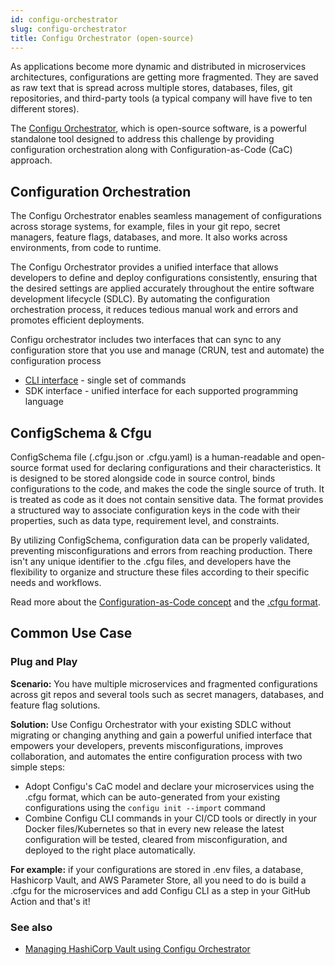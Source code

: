 ```yaml
---
id: configu-orchestrator
slug: configu-orchestrator
title: Configu Orchestrator (open-source)
---
```


As applications become more dynamic and distributed in microservices architectures, configurations are getting more fragmented.
They are saved as raw text that is spread across multiple stores, databases, files, git repositories, and third-party tools (a typical company will have five to ten different stores).

The [Configu Orchestrator](https://github.com/configu/configu), which is open-source software, is a powerful standalone tool designed to address this challenge by providing configuration orchestration along with Configuration-as-Code (CaC) approach.

## Configuration Orchestration

The Configu Orchestrator enables seamless management of configurations across storage systems, for example, files in your git repo, secret managers, feature flags, databases, and more.
It also works across environments, from code to runtime.

The Configu Orchestrator provides a unified interface that allows developers to define and deploy configurations consistently, ensuring that the desired settings are applied accurately throughout the entire software development lifecycle (SDLC).
By automating the configuration orchestration process, it reduces tedious manual work and errors and promotes efficient deployments.

Configu orchestrator includes two interfaces that can sync to any configuration store that you use and manage (CRUN, test and automate) the configuration process

- [CLI interface](/cli-overview) - single set of commands
- SDK interface - unified interface for each supported programming language

## ConfigSchema & Cfgu

ConfigSchema file (.cfgu.json or .cfgu.yaml) is a human-readable and open-source format used for declaring configurations and their characteristics.
It is designed to be stored alongside code in source control, binds configurations to the code, and makes the code the single source of truth.
It is treated as code as it does not contain sensitive data.
The format provides a structured way to associate configuration keys in the code with their properties, such as data type, requirement level, and constraints.

By utilizing ConfigSchema, configuration data can be properly validated, preventing misconfigurations and errors
from reaching production. There isn't any unique identifier to the .cfgu files, and developers have the flexibility to organize and structure these files according to
their specific needs and workflows.

Read more about the [Configuration-as-Code concept](/configuration-as-code) and the [.cfgu format](/config-schema).

## Common Use Case

### Plug and Play

**Scenario:** You have multiple microservices and fragmented configurations across git repos and several tools such as secret managers, databases, and feature flag solutions.

**Solution:** Use Configu Orchestrator with your existing SDLC without migrating or changing anything and gain a powerful unified interface that empowers your developers, prevents misconfigurations, improves collaboration, and automates the entire configuration process with two simple steps:

- Adopt Configu's CaC model and declare your microservices using the .cfgu format, which can be auto-generated from your existing configurations using the `configu init --import` command
- Combine Configu CLI commands in your CI/CD tools or directly in your Docker files/Kubernetes so that in every new release the latest configuration will be tested, cleared from misconfiguration, and deployed to the right place automatically.

**For example:** if your configurations are stored in .env files, a database, Hashicorp Vault, and AWS Parameter Store, all you need to do is build a .cfgu for the microservices and add Configu CLI as a step in your GitHub Action and that's it!

### See also

- [Managing HashiCorp Vault using Configu Orchestrator](/hc-vault-w-configu)
